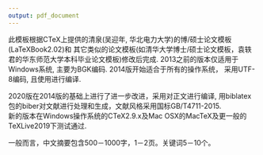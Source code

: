 ```yaml
---
output: pdf_document
---
```

\renewcommand{\baselinestretch}{1.8}

\chapter*{摘~~~~要}
\addcontentsline{toc}{chapter}{\bf 摘要}

此模板根据CTeX上提供的清泉(吴迎年, 华北电力大学)的博/硕士论文模板(LaTeXBook2.02)和
其它类似的论文模板(如清华大学博士/硕士论文模板，袁轶君的华东师范大学本科毕业论文\TeX{}模板)修改后完成. 2013之前的版本仅适用于Windows系统, 主要为BGK编码. 2014版开始适合于所有的操作系统， 采用UTF-8编码, 且使用\XeLaTeX{}进行编译. 

2020版在2014版的基础上进行了进一步改进，采用\XeLaTeX{}对正文进行编译, 用biblatex包的biber对文献进行处理和生成，文献风格采用国标GB/T4711-2015.  
新的版本在Windows操作系统的CTeX2.9.x及Mac OSX的MacTeX及更一般的TeXLive2019下测试通过. 

一般而言，中文摘要包含500－1000字，1－2页。关键词5－10个。

\vspace{1em}
\noindent 
\textbf{关键词:} \rmfamily \KeywordsCHS

